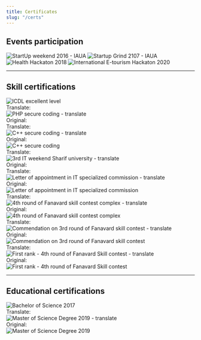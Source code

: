 ```yaml
---
title: Certificates
slug: "/certs"
---
```





## Events participation

<Accordion title="StartUp weekend 2016 - IAUA">
  <img src="/files/certs/22-min.jpg" alt="StartUp weekend 2016 - IAUA" />
</Accordion>
<Accordion title="Startup Grind 2107 - IAUA">
  <img src="/files/certs/21-min.jpg" alt="Startup Grind 2107 - IAUA" />
</Accordion>
<Accordion title="Health Hackaton 2018">
  <img src="/files/certs/23-min.jpg" alt="Health Hackaton 2018" />
</Accordion>
<Accordion title="International E-tourism Hackaton 2020">
  <img src="/files/certs/24-min.jpg" alt="International E-tourism Hackaton 2020" />
</Accordion>


<hr />

## Skill certifications

<Accordion title="ICDL excellent level">
  <img src="/files/certs/3-min.jpg" alt="ICDL excellent level" />
</Accordion>
<Accordion title="PHP secure coding">
  <div>Translate:</div>
  <img src="/files/certs/6-min.jpg" alt="PHP secure coding - translate" />


  <div>Original:</PHP secure codingdiv>
  <img src="/files/certs/7-min.jpg" alt="" />
</Accordion>
<Accordion title="C++ secure coding">
  <div>Translate:</div>
  <img src="/files/certs/5-min.jpg" alt="C++ secure coding - translate" />

  <div>Original:</div>
  <img src="/files/certs/8-min.jpg" alt="C++ secure coding" />
</Accordion>
<Accordion title="3rd IT weekend Sharif university">
  <div>Translate:</div>
  <img src="/files/certs/4-min.jpg" alt="3rd IT weekend Sharif university - translate" />
  <div>Original:</div>
  <img src="/files/certs/9-min.jpg" alt="" />
</Accord3rd IT weekend Sharif universityion>
<Accordion title="Letter of appointment in IT specialized commission">
  <div>Translate:</div>
  <img src="/files/certs/11-min.jpg" alt="Letter of appointment in IT specialized commission - translate" />

  <div>Original:</div>
  <img src="/files/certs/12-min.jpg" alt="Letter of appointment in IT specialized commission" />
</Accordion>
<Accordion title="4th round of Fanavard skill contest complex">
  <div>Translate:</div>
  <img src="/files/certs/13-min.jpg" alt="4th round of Fanavard skill contest complex - translate" />

  <div>Original:</div>
  <img src="/files/certs/14-min.jpg" alt="4th round of Fanavard skill contest complex" />
</Accordion>
<Accordion title="Commendation on 3rd round of Fanavard skill contest">
  <div>Translate:</div>
  <img src="/files/certs/15-min.jpg" alt="Commendation on 3rd round of Fanavard skill contest - translate" />

  <div>Original:</div>
  <img src="/files/certs/10-min.jpg" alt="Commendation on 3rd round of Fanavard skill contest" />
</Accordion>
<Accordion title="First rank - 4th round of Fanavard Skill contest">
  <div>Translate:</div>
  <img src="/files/certs/2-min.jpg" alt="First rank - 4th round of Fanavard Skill contest - translate" />

  <div>Original:</div>
  <img src="/files/certs/16-min.jpg" alt="First rank - 4th round of Fanavard Skill contest" />
</Accordion>

<hr />


## Educational certifications

<Accordion title="Bachelor of Science 2017">
  <img src="/files/certs/1-min.jpg" alt="Bachelor of Science 2017" />
</Accordion>
<Accordion title="Master of Science Degree 2019">
  <div>Translate:</div>
  <img src="/files/certs/19-min.jpg" alt="Master of Science Degree 2019 - translate" />

  <div>Original:</div>
  <img src="/files/certs/20-min.jpg" alt="Master of Science Degree 2019" />
</Accordion>

